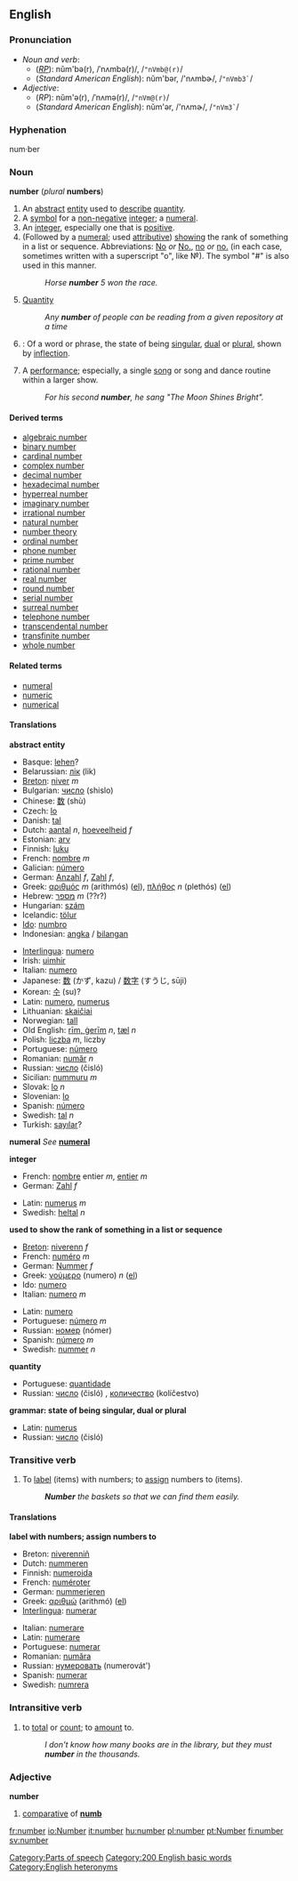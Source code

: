 ==English==
===Pronunciation===
{{wikipedia}}
*''Noun and verb'':
**(''[[RP]]''): nŭm'bə(r), /ˈnʌmbə(r)/, /<tt>"nVmb@(r)</tt>/
**(''Standard American English''): nŭm'bər, /'nʌmbɚ/, /<tt>"nVmb3`</tt>/
*''Adjective'':
**(''RP''): nŭm'ə(r), /ˈnʌmə(r)/, /<tt>"nVm@(r)</tt>/
**(''Standard American English''): nŭm'ər, /'nʌmɚ/, /<tt>"nVm3`</tt>/

===Hyphenation===
num·ber

<!--===Etymology===-->

===Noun===
'''number''' (''plural'' '''numbers''')
#An [[abstract]] [[entity]] used to [[describe]] [[quantity]].
#A [[symbol]] for a [[non-negative]] [[integer]]; a [[numeral]].
#An [[integer]], especially one that is [[positive]].
#(Followed by a [[numeral]]; used [[attributive]]) [[show]]ing the rank of something in a list or sequence.  Abbreviations: [[No]] ''or'' [[No.]], [[no]] ''or'' [[no.]] (in each case, sometimes written with a superscript "o", like &#x2116;). The symbol "#" is also used in this manner.
#:''Horse '''number''' 5 won the race.''
#[[Quantity]]
#: ''Any '''number''' of people can be reading from a given repository at a time''
#{{grammar}}: Of a word or phrase, the state of being [[singular]], [[dual]] or [[plural]], shown by [[inflection]].
#A [[performance]]; especially, a single [[song]] or song and dance routine within a larger show.
#:''For his second '''number''', he sang "The Moon Shines Bright".''

====Derived terms====
*[[algebraic number]]
*[[binary number]]
*[[cardinal number]]
*[[complex number]]
*[[decimal number]]
*[[hexadecimal number]]
*[[hyperreal number]]
*[[imaginary number]]
*[[irrational number]]
*[[natural number]]
*[[number theory]]
*[[ordinal number]]
*[[phone number]]
*[[prime number]]
*[[rational number]]
*[[real number]]
*[[round number]]
*[[serial number]]
*[[surreal number]]
*[[telephone number]]
*[[transcendental number]]
*[[transfinite number]]
*[[whole number]]

====Related terms====
*[[numeral]]
*[[numeric]]
*[[numerical]]

====Translations====
'''abstract entity'''
{{top}}<!--languages from A to I go here-->
*Basque: [[lehen]]?
*Belarussian: [[лік]] (lik)
*[[Breton]]: [[niver]] ''m''
*Bulgarian: [[число]] (shislo)
*Chinese: [[数]] (shù)
*Czech: [[lo]]
*Danish: [[tal]]
*Dutch: [[aantal]] ''n'', [[hoeveelheid]] ''f''
*Estonian: [[arv]]
*Finnish: [[luku]]
*French: [[nombre#French|nombre]] ''m''
*Galician: [[número]]
*German: [[Anzahl]] ''f'', [[Zahl]] ''f'',
*Greek: [[αριθμός]] ''m'' (arithmós) ([[:el:Αριθμός|el]]), [[πλήθος]] ''n'' (plethós) ([[:el:πλήθος|el]])
*Hebrew: [[מספר]] ''m'' (??r?)
*Hungarian: [[szám]]
*Icelandic: [[tölur]]
*[[Ido]]: [[numbro]]
*Indonesian: [[angka]] / [[bilang]]an
{{mid}}
*[[Interlingua]]: [[numero#Interlingua|numero]]
*Irish: [[uimhir]]
*Italian: [[numero#Italian|numero]]
*Japanese: [[数]] (かず, kazu) / [[数字]] (すうじ, sūji)
*Korean: [[수]] (su)?
*Latin: [[numero]], [[numerus]]
*Lithuanian: [[skaičiai]]
*Norwegian: [[tall]]
*Old English: [[rim|rīm, ġerīm]] ''n'', [[tæl]] ''n''
*Polish: [[liczba]] ''m'', liczby
*Portuguese: [[número]]
*Romanian: [[număr]] ''n''
*Russian: [[число]] (čisló) {{n}}
*Sicilian: [[nummuru]] ''m''
*Slovak: [[lo]] ''n''
*Slovenian: [[lo]]
*Spanish: [[número]]
*Swedish: [[tal#Swedish|tal]] ''n''
*Turkish: [[sayılar]]?
{{bottom}}

'''numeral'''
''See'' '''[[numeral]]'''

'''integer'''
{{top}}<!--Put translations for languages from A to I here-->
*French: [[nombre]] entier ''m'', [[entier]] ''m''
*German: [[Zahl]] ''f''
{{mid}}<!--Put translations for languages from J to Z here-->
*Latin: [[numerus]] ''m''
*Swedish: [[heltal]] ''n''
{{bottom}}

'''used to show the rank of something in a list or sequence'''
{{top}}<!--languages from A to I go here-->
*[[Breton]]: [[niverenn]] ''f''
*French: [[numéro]] ''m''
*German: [[Nummer]] ''f''
*Greek: [[νούμερο]] (numero) ''n'' ([[:el:Number|el]])
*Ido: [[numero]]
*Italian: [[numero]] ''m''
{{mid}}<!--languages from J to Z go here-->
*Latin: [[numero]]
*Portuguese: [[número]] ''m''
*Russian: [[номер]] (nómer) {{m}}
*Spanish: [[número]] ''m''
*Swedish: [[nummer]] ''n''
{{bottom}}

'''quantity'''
{{top}}<!--languages from A to I go here-->
{{mid}}<!--languages from J to Z go here-->
*Portuguese: [[quantidade]]
*Russian: [[число]] (čisló) {{n}}, [[количество]] (kolíčestvo) {{n}}
{{bottom}}

'''grammar: state of being singular, dual or plural'''
{{top}}<!--languages from A to I go here-->
{{mid}}<!--languages from J to Z go here-->
*Latin: [[numerus]] {{m}}
*Russian: [[число]] (čisló) {{n}}
{{bottom}}

===Transitive verb===
{{en-infl-reg-consonant|number||}}

#To [[label]] (items) with numbers; to [[assign]] numbers to (items).
#:'''''Number''' the baskets so that we can find them easily.''

====Translations====
'''label with numbers; assign numbers to'''
{{top}}
*Breton: [[niverenniñ]]
*Dutch: [[nummeren]]
*Finnish: [[numeroida]]
*French: [[numéroter]]
*German: [[nummerieren]]
*Greek: [[αριθμώ]] (arithmó) ([[:el:Αριθμώ|el]])
*[[Interlingua]]: [[numerar]]
{{mid}}
*Italian: [[numerare]]
*Latin: [[numerare]]
*Portuguese: [[numerar]]
*Romanian: [[număra]]
*Russian: [[нумеровать]] (numerovát')
*Spanish: [[numerar]]
*Swedish: [[numrera]]
{{bottom}}

===Intransitive verb===
{{en-infl-reg-consonant|number||}}

#to [[total]] or [[count]]; to [[amount]] to.
#:''I don't know how many books are in the library, but they must '''number''' in the thousands.''

===Adjective===
'''number'''

#[[comparative]] of '''[[numb]]'''

[[Category:Parts of speech]]
[[Category:200 English basic words]]
[[Category:English heteronyms]]

[[fr:number]]
[[io:Number]]
[[it:number]]
[[hu:number]]
[[pl:number]]
[[pt:Number]]
[[fi:number]]
[[sv:number]]